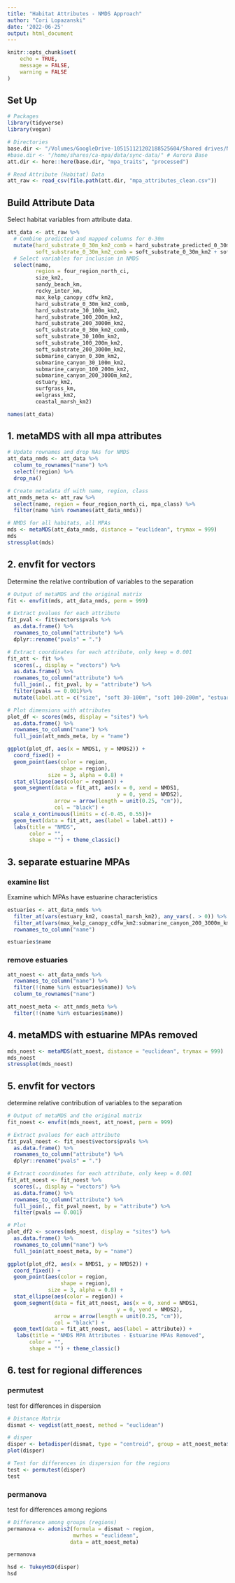 ```yaml
---
title: "Habitat Attributes - NMDS Approach"
author: "Cori Lopazanski"
date: '2022-06-25'
output: html_document
---
```


```r
knitr::opts_chunk$set(
	echo = TRUE,
	message = FALSE,
	warning = FALSE
)
```

## Set Up

```r
# Packages 
library(tidyverse)
library(vegan)

# Directories
base.dir <- "/Volumes/GoogleDrive-105151121202188525604/Shared drives/NCEAS MPA network assessment/MPA Network Assessment: Working Group Shared Folder/data/sync-data" # Cori Local
#base.dir <- "/home/shares/ca-mpa/data/sync-data/" # Aurora Base
att.dir <- here::here(base.dir, "mpa_traits", "processed")

# Read Attribute (Habitat) Data
att_raw <- read_csv(file.path(att.dir, "mpa_attributes_clean.csv"))

```

## Build Attribute Data

Select habitat variables from attribute data. 

```r
att_data <- att_raw %>% 
  # Combine predicted and mapped columns for 0-30m
  mutate(hard_substrate_0_30m_km2_comb = hard_substrate_predicted_0_30m_km2 + hard_substrate_mapped_0_30m_km2,
         soft_substrate_0_30m_km2_comb = soft_substrate_0_30m_km2 + soft_substrate_predicted_0_30m_km2) %>% 
  # Select variables for inclusion in NMDS
  select(name,
         region = four_region_north_ci,
         size_km2,
         sandy_beach_km,
         rocky_inter_km,
         max_kelp_canopy_cdfw_km2,
         hard_substrate_0_30m_km2_comb,
         hard_substrate_30_100m_km2,
         hard_substrate_100_200m_km2,
         hard_substrate_200_3000m_km2,
         soft_substrate_0_30m_km2_comb,
         soft_substrate_30_100m_km2,
         soft_substrate_100_200m_km2,
         soft_substrate_200_3000m_km2,
         submarine_canyon_0_30m_km2,
         submarine_canyon_30_100m_km2,
         submarine_canyon_100_200m_km2,
         submarine_canyon_200_3000m_km2,
         estuary_km2,
         surfgrass_km,
         eelgrass_km2,
         coastal_marsh_km2)

names(att_data)
```

## 1. metaMDS with all mpa attributes

```r
# Update rownames and drop NAs for NMDS
att_data_nmds <- att_data %>% 
  column_to_rownames("name") %>% 
  select(!region) %>% 
  drop_na()

# Create metadata df with name, region, class
att_nmds_meta <- att_raw %>% 
  select(name, region = four_region_north_ci, mpa_class) %>% 
  filter(name %in% rownames(att_data_nmds))

# NMDS for all habitats, all MPAs
mds <- metaMDS(att_data_nmds, distance = "euclidean", trymax = 999)
mds
stressplot(mds)
```

## 2. envfit for vectors

Determine the relative contribution of variables to the separation

```r
# Output of metaMDS and the original matrix
fit <- envfit(mds, att_data_nmds, perm = 999)

# Extract pvalues for each attribute
fit_pval <- fit$vectors$pvals %>% 
  as.data.frame() %>% 
  rownames_to_column("attribute") %>% 
  dplyr::rename("pvals" = ".")

# Extract coordinates for each attribute, only keep = 0.001
fit_att <- fit %>% 
  scores(., display = "vectors") %>% 
  as.data.frame() %>% 
  rownames_to_column("attribute") %>% 
  full_join(., fit_pval, by = "attribute") %>% 
  filter(pvals == 0.001)%>% 
  mutate(label.att = c("size", "soft 30-100m", "soft 100-200m", "estuary", "marsh"))

# Plot dimensions with attributes
plot_df <- scores(mds, display = "sites") %>% 
  as.data.frame() %>% 
  rownames_to_column("name") %>% 
  full_join(att_nmds_meta, by = "name")

ggplot(plot_df, aes(x = NMDS1, y = NMDS2)) +
  coord_fixed() +
  geom_point(aes(color = region,
                 shape = region),
             size = 3, alpha = 0.8) +
  stat_ellipse(aes(color = region)) +
  geom_segment(data = fit_att, aes(x = 0, xend = NMDS1,
                                   y = 0, yend = NMDS2),
               arrow = arrow(length = unit(0.25, "cm")),
               col = "black") +
  scale_x_continuous(limits = c(-0.45, 0.55))+
  geom_text(data = fit_att, aes(label = label.att)) +
  labs(title = "NMDS",
       color = "",
       shape = "") + theme_classic()
```

## 3. separate estuarine MPAs

### examine list

Examine which MPAs have estuarine characteristics

```r
estuaries <- att_data_nmds %>% 
  filter_at(vars(estuary_km2, coastal_marsh_km2), any_vars(. > 0)) %>% 
  filter_at(vars(max_kelp_canopy_cdfw_km2:submarine_canyon_200_3000m_km2), all_vars(. == 0)) %>% 
  rownames_to_column("name")

estuaries$name
```
### remove estuaries 

```r
att_noest <- att_data_nmds %>% 
  rownames_to_column("name") %>% 
  filter(!(name %in% estuaries$name)) %>% 
  column_to_rownames("name")

att_noest_meta <- att_nmds_meta %>% 
  filter(!(name %in% estuaries$name))
```


## 4. metaMDS with estuarine MPAs removed

```r
mds_noest <- metaMDS(att_noest, distance = "euclidean", trymax = 999)
mds_noest
stressplot(mds_noest)
```

## 5. envfit for vectors

determine relative contribution of variables to the separation

```r
# Output of metaMDS and the original matrix
fit_noest <- envfit(mds_noest, att_noest, perm = 999)

# Extract pvalues for each attribute
fit_pval_noest <- fit_noest$vectors$pvals %>% 
  as.data.frame() %>% 
  rownames_to_column("attribute") %>% 
  dplyr::rename("pvals" = ".")

# Extract coordinates for each attribute, only keep = 0.001
fit_att_noest <- fit_noest %>% 
  scores(., display = "vectors") %>% 
  as.data.frame() %>% 
  rownames_to_column("attribute") %>% 
  full_join(., fit_pval_noest, by = "attribute") %>% 
  filter(pvals == 0.001)

# Plot
plot_df2 <- scores(mds_noest, display = "sites") %>% 
  as.data.frame() %>% 
  rownames_to_column("name") %>% 
  full_join(att_noest_meta, by = "name")

ggplot(plot_df2, aes(x = NMDS1, y = NMDS2)) +
  coord_fixed() +
  geom_point(aes(color = region,
                 shape = region),
             size = 3, alpha = 0.8) +
  stat_ellipse(aes(color = region)) +
  geom_segment(data = fit_att_noest, aes(x = 0, xend = NMDS1,
                                   y = 0, yend = NMDS2),
               arrow = arrow(length = unit(0.25, "cm")),
               col = "black") +
  geom_text(data = fit_att_noest, aes(label = attribute)) +
   labs(title = "NMDS MPA Attributes - Estuarine MPAs Removed",
       color = "",
       shape = "") + theme_classic()
```


## 6. test for regional differences 

### permutest

test for differences in dispersion 

```r
# Distance Matrix
dismat <- vegdist(att_noest, method = "euclidean")

# disper
disper <- betadisper(dismat, type = "centroid", group = att_noest_meta$region)
plot(disper)

# Test for differences in dispersion for the regions
test <- permutest(disper)
test
```

### permanova

test for differences among regions

```r
# Difference among groups (regions)
permanova <- adonis2(formula = dismat ~ region, 
                     mwrhos = "euclidean",
                    data = att_noest_meta)

permanova

hsd <- TukeyHSD(disper)
hsd

```

